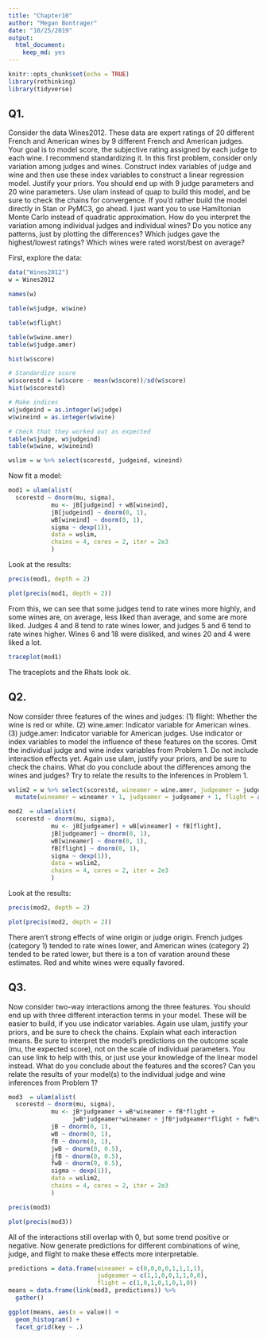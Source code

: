 ```yaml
---
title: "Chapter10"
author: "Megan Bontrager"
date: "10/25/2019"
output: 
  html_document: 
    keep_md: yes
---
```


```r
knitr::opts_chunk$set(echo = TRUE)
library(rethinking)
library(tidyverse)
```

## Q1. 
Consider the data Wines2012. These data are expert ratings of 20 different French and American wines by 9 different French and American judges. Your goal is to model score, the subjective rating assigned by each judge to each wine. I recommend standardizing it.
In this first problem, consider only variation among judges and wines. Construct index variables of judge and wine and then use these index variables to construct a linear regression model. Justify your priors. You should end up with 9 judge parameters and 20 wine parameters. Use ulam instead of quap to build this model, and be sure to check the chains for convergence. If you’d rather build the model directly in Stan or PyMC3, go ahead. I just want you to use Hamiltonian Monte Carlo instead of quadratic approximation.
How do you interpret the variation among individual judges and individual wines? Do you notice any patterns, just by plotting the differences? Which judges gave the highest/lowest ratings? Which wines were rated worst/best on average?

First, explore the data:

```r
data("Wines2012")
w = Wines2012

names(w)

table(w$judge, w$wine)

table(w$flight)

table(w$wine.amer)
table(w$judge.amer)

hist(w$score)

# Standardize score 
w$scorestd = (w$score - mean(w$score))/sd(w$score)
hist(w$scorestd)

# Make indices
w$judgeind = as.integer(w$judge)
w$wineind = as.integer(w$wine)

# Check that they worked out as expected
table(w$judge, w$judgeind)
table(w$wine, w$wineind)

wslim = w %>% select(scorestd, judgeind, wineind)
```

Now fit a model:

```r
mod1 = ulam(alist(
  scorestd ~ dnorm(mu, sigma),
            mu <- jB[judgeind] + wB[wineind],
            jB[judgeind] ~ dnorm(0, 1),
            wB[wineind] ~ dnorm(0, 1),
            sigma ~ dexp(1)),
            data = wslim,
            chains = 4, cores = 2, iter = 2e3
            )
```

Look at the results:

```r

precis(mod1, depth = 2)

plot(precis(mod1, depth = 2))

```

From this, we can see that some judges tend to rate wines more highly, and some wines are, on average, less liked than average, and some are more liked. Judges 4 and 8 tend to rate wines lower, and judges 5 and 6 tend to rate wines higher. Wines 6 and 18 were disliked, and wines 20 and 4 were liked a lot.

```r
traceplot(mod1)

```

The traceplots and the Rhats look ok.

## Q2. 

Now consider three features of the wines and judges:
(1) flight: Whether the wine is red or white.
(2) wine.amer: Indicator variable for American wines. 
(3) judge.amer: Indicator variable for American judges.
Use indicator or index variables to model the influence of these features on the scores. Omit the individual judge and wine index variables from Problem 1. Do not include interaction effects yet. Again use ulam, justify your priors, and be sure to check the chains. What do you conclude about the differences among the wines and judges? Try to relate the results to the inferences in Problem 1.

```r
wslim2 = w %>% select(scorestd, wineamer = wine.amer, judgeamer = judge.amer, flight) %>% 
  mutate(wineamer = wineamer + 1, judgeamer = judgeamer + 1, flight = as.integer(flight))

mod2  = ulam(alist(
  scorestd ~ dnorm(mu, sigma),
            mu <- jB[judgeamer] + wB[wineamer] + fB[flight],
            jB[judgeamer] ~ dnorm(0, 1),
            wB[wineamer] ~ dnorm(0, 1),
            fB[flight] ~ dnorm(0, 1),
            sigma ~ dexp(1)),
            data = wslim2,
            chains = 4, cores = 2, iter = 2e3
            )

```

Look at the results:

```r

precis(mod2, depth = 2)

plot(precis(mod2, depth = 2))

```

There aren't strong effects of wine origin or judge origin. French judges (category 1) tended to rate wines lower, and American wines (category 2) tended to be rated lower, but there is a ton of varation around these estimates. Red and white wines were equally favored.


## Q3. 
Now consider two-way interactions among the three features. You should end up with three different interaction terms in your model. These will be easier to build, if you use indicator variables. Again use ulam, justify your priors, and be sure to check the chains. Explain what each interaction means. Be sure to interpret the model’s predictions on the outcome scale (mu, the expected score), not on the scale of individual parameters. You can use link to help with this, or just use your knowledge of the linear model instead.
What do you conclude about the features and the scores? Can you relate the results of your model(s) to the individual judge and wine inferences from Problem 1?

```r

mod3  = ulam(alist(
  scorestd ~ dnorm(mu, sigma),
            mu <- jB*judgeamer + wB*wineamer + fB*flight +
                  jwB*judgeamer*wineamer + jfB*judgeamer*flight + fwB*wineamer*flight,
            jB ~ dnorm(0, 1),
            wB ~ dnorm(0, 1),
            fB ~ dnorm(0, 1),
            jwB ~ dnorm(0, 0.5),
            jfB ~ dnorm(0, 0.5),
            fwB ~ dnorm(0, 0.5),
            sigma ~ dexp(1)),
            data = wslim2,
            chains = 4, cores = 2, iter = 2e3
            )

```

```r
precis(mod3)

plot(precis(mod3))
```

All of the interactions still overlap with 0, but some trend positive or negative. Now generate predictions for different combinations of wine, judge, and flight to make these effects more interpretable. 

```r
predictions = data.frame(wineamer = c(0,0,0,0,1,1,1,1),
                         judgeamer = c(1,1,0,0,1,1,0,0),
                         flight = c(1,0,1,0,1,0,1,0))
means = data.frame(link(mod3, predictions)) %>% 
  gather()

ggplot(means, aes(x = value)) +
  geom_histogram() +
  facet_grid(key ~ .)

```


